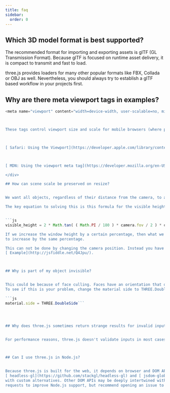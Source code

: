 ```yaml
---
title: faq
sidebar:
  order: 0
---
```


## Which 3D model format is best supported?

<div>

The recommended format for importing and exporting assets is glTF (GL Transmission Format). Because glTF is focused on runtime asset delivery, it is compact to transmit and fast to load.

three.js provides loaders for many other popular formats like FBX, Collada or OBJ as well. Nevertheless, you should always try to establish a glTF based workflow in your projects first.

</div>

## Why are there meta viewport tags in examples?

<div>

````js
<meta name="viewport" content="width=device-width, user-scalable=no, minimum-scale=1.0, maximum-scale=1.0">```



These tags control viewport size and scale for mobile browsers (where page content may be rendered at different size than visible viewport).



[ Safari: Using the Viewport](https://developer.apple.com/library/content/documentation/AppleApplications/Reference/SafariWebContent/UsingtheViewport/UsingtheViewport.html)



[ MDN: Using the viewport meta tag](https://developer.mozilla.org/en-US/docs/Web/HTML/Viewport_meta_tag)

</div>

## How can scene scale be preserved on resize?


We want all objects, regardless of their distance from the camera, to appear the same size, even as the window is resized.

The key equation to solving this is this formula for the visible height at a given distance:


```js
visible_height = 2 * Math.tan( ( Math.PI / 180 ) * camera.fov / 2 ) * distance_from_camera;```

If we increase the window height by a certain percentage, then what we want is the visible height at all distances
to increase by the same percentage.

This can not be done by changing the camera position. Instead you have to change the camera field-of-view.
[ Example](http://jsfiddle.net/Q4Jpu/).



## Why is part of my object invisible?


This could be because of face culling. Faces have an orientation that decides which side is which. And the culling removes the backside in normal circumstances.
To see if this is your problem, change the material side to THREE.DoubleSide.

```js
material.side = THREE.DoubleSide```




## Why does three.js sometimes return strange results for invalid inputs?


For performance reasons, three.js doesn't validate inputs in most cases. It's your app's responsibility to make sure that all inputs are valid.



## Can I use three.js in Node.js?


Because three.js is built for the web, it depends on browser and DOM APIs that don't always exist in Node.js. Some of these issues can be avoided by using shims like
[ headless-gl](https://github.com/stackgl/headless-gl) and [ jsdom-global](https://github.com/rstacruz/jsdom-global), or by replacing components like `TextureLoader`
with custom alternatives. Other DOM APIs may be deeply intertwined with the code that uses them, and will be harder to work around. We welcome simple and maintainable pull
requests to improve Node.js support, but recommend opening an issue to discuss your improvements first.




````
